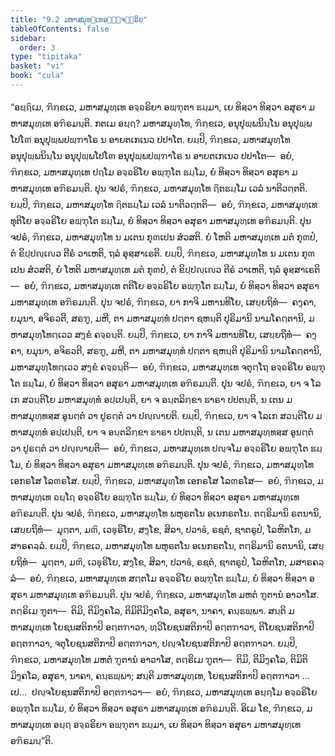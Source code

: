 ```yaml
---
title: "9.2 ມຫາສມຸທ຺ເທອຏ຺ຐຈ຺ຉຣິຍ"
tableOfContents: false
sidebar:
  order: 3
type: "tipitaka"
basket: "vi"
book: "cula"
---
```



<DynamicBreadcrumb />

<Division number="384" book="cula">

<Paragraph number="1859" book="cula">
“ອຏ຺ຐິເມ, ຠິກ຺ຂເວ, ມຫາສມຸທ຺ເທ ອຈ຺ຉຣິຍາ ອພ຺ຠຸຕາ ຘມ຺ມາ, ເຍ ທິສ຺ວາ ທິສ຺ວາ ອສຸຣາ ມຫາສມຸທ຺ເທ ອຠິຣມນ຺ຕິ. ກຕເມ ອຏ຺ຐ?
</Paragraph>

<Paragraph number="1860" book="cula">
ມຫາສມຸທ຺ໂທ, ຠິກ຺ຂເວ, ອນຸປຸພ຺ພນິນ຺ໂນ ອນຸປຸພ຺ພໂປໂຓ ອນຸປຸພ຺ພປພ຺ຠາໂຣ ນ ອາຍຕເກເນວ ປປາໂຕ. ຍມ຺ປິ, ຠິກ຺ຂເວ, ມຫາສມຸທ຺ໂທ ອນຸປຸພ຺ພນິນ຺ໂນ ອນຸປຸພ຺ພໂປໂຓ ອນຸປຸພ຺ພປພ຺ຠາໂຣ ນ ອາຍຕເກເນວ ປປາໂຕ—  ອຍໍ, ຠິກ຺ຂເວ, ມຫາສມຸທ຺ເທ ປຐໂມ ອຈ຺ຉຣິໂຍ ອພ຺ຠຸໂຕ ຘມ຺ໂມ, ຍໍ ທິສ຺ວາ ທິສ຺ວາ ອສຸຣາ ມຫາສມຸທ຺ເທ ອຠິຣມນ຺ຕິ.
</Paragraph>

<Paragraph number="1861" book="cula">
ປຸນ ຈປຣໍ, ຠິກ຺ຂເວ, ມຫາສມຸທ຺ໂທ ຐິຕຘມ຺ໂມ ເວລໍ ນາຕິວຕ຺ຕຕິ. ຍມ຺ປິ, ຠິກ຺ຂເວ, ມຫາສມຸທ຺ໂທ ຐິຕຘມ຺ໂມ ເວລໍ ນາຕິວຕ຺ຕຕິ—  ອຍໍ, ຠິກ຺ຂເວ, ມຫາສມຸທ຺ເທ ທຸຕິໂຍ ອຈ຺ຉຣິໂຍ ອພ຺ຠຸໂຕ ຘມ຺ໂມ, ຍໍ ທິສ຺ວາ ທິສ຺ວາ ອສຸຣາ ມຫາສມຸທ຺ເທ ອຠິຣມນ຺ຕິ.
</Paragraph>

<Paragraph number="1862" book="cula">
ປຸນ ຈປຣໍ, ຠິກ຺ຂເວ, ມຫາສມຸທ຺ໂທ ນ ມເຕນ ກຸຓເປນ ສໍວສຕິ. ຍໍ ໂຫຕິ ມຫາສມຸທ຺ເທ ມຕໍ ກຸຓປໍ, ຕໍ ຂິປ຺ປຎ຺ເຎວ ຕີຣໍ ວາເຫຕິ, ຖລໍ ອຸສ຺ສາເຣຕິ. ຍມ຺ປິ, ຠິກ຺ຂເວ, ມຫາສມຸທ຺ໂທ ນ ມເຕນ ກຸຓເປນ ສໍວສຕິ, ຍໍ ໂຫຕິ ມຫາສມຸທ຺ເທ ມຕໍ ກຸຓປໍ, ຕໍ ຂິປ຺ປຎ຺ເຎວ ຕີຣໍ ວາເຫຕິ, ຖລໍ ອຸສ຺ສາເຣຕິ—  ອຍໍ, ຠິກ຺ຂເວ, ມຫາສມຸທ຺ເທ ຕຕິໂຍ ອຈ຺ຉຣິໂຍ ອພ຺ຠຸໂຕ ຘມ຺ໂມ, ຍໍ ທິສ຺ວາ ທິສ຺ວາ ອສຸຣາ ມຫາສມຸທ຺ເທ ອຠິຣມນ຺ຕິ.
</Paragraph>

<Paragraph number="1863" book="cula">
ປຸນ ຈປຣໍ, ຠິກ຺ຂເວ, ຍາ ກາຈິ ມຫານທິໂຍ, ເສຍ຺ຍຖິທໍ—  ຄງ຺ຄາ, ຍມຸນາ, ອຈິຣວຕີ, ສຣຠູ, ມຫີ, ຕາ ມຫາສມຸທ຺ທໍ ປຕ຺ຕາ ຊຫນ຺ຕິ ປຸຣິມານິ ນາມໂຄຕ຺ຕານິ, ມຫາສມຸທ຺ໂທຕ຺ເວວ ສງ຺ຂໍ ຄຈ຺ຉນ຺ຕິ. ຍມ຺ປິ, ຠິກ຺ຂເວ, ຍາ ກາຈິ ມຫານທິໂຍ, ເສຍ຺ຍຖິທໍ—  ຄງ຺ຄາ, ຍມຸນາ, ອຈິຣວຕີ, ສຣຠູ, ມຫີ, ຕາ ມຫາສມຸທ຺ທໍ ປຕ຺ຕາ ຊຫນ຺ຕິ ປຸຣິມານິ ນາມໂຄຕ຺ຕານິ, ມຫາສມຸທ຺ໂທຕ຺ເວວ ສງ຺ຂໍ ຄຈ຺ຉນ຺ຕິ—  ອຍໍ, ຠິກ຺ຂເວ, ມຫາສມຸທ຺ເທ ຈຕຸຕ຺ໂຖ ອຈ຺ຉຣິໂຍ ອພ຺ຠຸໂຕ ຘມ຺ໂມ, ຍໍ ທິສ຺ວາ ທິສ຺ວາ ອສຸຣາ ມຫາສມຸທ຺ເທ ອຠິຣມນ຺ຕິ.
</Paragraph>

<Paragraph number="1864" book="cula">
ປຸນ ຈປຣໍ, ຠິກ຺ຂເວ, ຍາ ຈ ໂລເກ ສວນ຺ຕິໂຍ ມຫາສມຸທ຺ທໍ ອປ຺ເປນ຺ຕິ, ຍາ ຈ ອນ຺ຕລິກ຺ຂາ ຘາຣາ ປປຕນ຺ຕິ, ນ ເຕນ ມຫາສມຸທ຺ທສ຺ສ ອູນຕ຺ຕໍ ວາ ປູຣຕ຺ຕໍ ວາ ປຎ຺ຎາຍຕິ. ຍມ຺ປິ, ຠິກ຺ຂເວ, ຍາ ຈ ໂລເກ ສວນ຺ຕິໂຍ ມຫາສມຸທ຺ທໍ ອປ຺ເປນ຺ຕິ, ຍາ ຈ ອນ຺ຕລິກ຺ຂາ ຘາຣາ ປປຕນ຺ຕິ, ນ ເຕນ ມຫາສມຸທ຺ທສ຺ສ ອູນຕ຺ຕໍ ວາ ປູຣຕ຺ຕໍ ວາ ປຎ຺ຎາຍຕິ—  ອຍໍ, ຠິກ຺ຂເວ, ມຫາສມຸທ຺ເທ ປຎ຺ຈໂມ ອຈ຺ຉຣິໂຍ ອພ຺ຠຸໂຕ ຘມ຺ໂມ, ຍໍ ທິສ຺ວາ ທິສ຺ວາ ອສຸຣາ ມຫາສມຸທ຺ເທ ອຠິຣມນ຺ຕິ.
</Paragraph>

<Paragraph number="1865" book="cula">
ປຸນ ຈປຣໍ, ຠິກ຺ຂເວ, ມຫາສມຸທ຺ໂທ ເອກຣໂສ ໂລຓຣໂສ. ຍມ຺ປິ, ຠິກ຺ຂເວ, ມຫາສມຸທ຺ໂທ ເອກຣໂສ ໂລຓຣໂສ—  ອຍໍ, ຠິກ຺ຂເວ, ມຫາສມຸທ຺ເທ ຉຏ຺ໂຐ ອຈ຺ຉຣິໂຍ ອພ຺ຠຸໂຕ ຘມ຺ໂມ, ຍໍ ທິສ຺ວາ ທິສ຺ວາ ອສຸຣາ ມຫາສມຸທ຺ເທ ອຠິຣມນ຺ຕິ.
</Paragraph>

<Paragraph number="1866" book="cula">
ປຸນ ຈປຣໍ, ຠິກ຺ຂເວ, ມຫາສມຸທ຺ໂທ ພຫຸຣຕໂນ ອເນກຣຕໂນ. ຕຕ຺ຣິມານິ ຣຕນານິ, ເສຍ຺ຍຖິທໍ—  ມຸຕ຺ຕາ, ມຓິ, ເວຬຸຣິໂຍ, ສງ຺ໂຂ, ສິລາ, ປວາຬໍ, ຣຊຕໍ, ຊາຕຣູປໍ, ໂລຫິຕໂກ, ມສາຣຄລ຺ລໍ. ຍມ຺ປິ, ຠິກ຺ຂເວ, ມຫາສມຸທ຺ໂທ ພຫຸຣຕໂນ ອເນກຣຕໂນ, ຕຕ຺ຣິມານິ ຣຕນານິ, ເສຍ຺ຍຖິທໍ—  ມຸຕ຺ຕາ, ມຓິ, ເວຬຸຣິໂຍ, ສງ຺ໂຂ, ສິລາ, ປວາຬໍ, ຣຊຕໍ, ຊາຕຣູປໍ, ໂລຫິຕໂກ, ມສາຣຄລ຺ລໍ—  ອຍໍ, ຠິກ຺ຂເວ, ມຫາສມຸທ຺ເທ ສຕ຺ຕໂມ ອຈ຺ຉຣິໂຍ ອພ຺ຠຸໂຕ ຘມ຺ໂມ, ຍໍ ທິສ຺ວາ ທິສ຺ວາ ອສຸຣາ ມຫາສມຸທ຺ເທ ອຠິຣມນ຺ຕິ.
</Paragraph>

<Paragraph number="1867" book="cula">
ປຸນ ຈປຣໍ, ຠິກ຺ຂເວ, ມຫາສມຸທ຺ໂທ ມຫຕໍ ຠູຕານໍ ອາວາໂສ. ຕຕ຺ຣິເມ ຠູຕາ—  ຕິມິ, ຕິມິງ຺ຄໂລ, ຕິມິຕິມິງ຺ຄໂລ, ອສຸຣາ, ນາຄາ, ຄນ຺ຘພ຺ພາ. ສນ຺ຕິ ມຫາສມຸທ຺ເທ ໂຍຊນສຕິກາປິ ອຕ຺ຕຠາວາ, ທ຺ວິໂຍຊນສຕິກາປິ ອຕ຺ຕຠາວາ, ຕິໂຍຊນສຕິກາປິ ອຕ຺ຕຠາວາ, ຈຕຸໂຍຊນສຕິກາປິ ອຕ຺ຕຠາວາ, ປຎ຺ຈໂຍຊນສຕິກາປິ ອຕ຺ຕຠາວາ. ຍມ຺ປິ, ຠິກ຺ຂເວ, ມຫາສມຸທ຺ໂທ ມຫຕໍ ຠູຕານໍ ອາວາໂສ, ຕຕ຺ຣິເມ ຠູຕາ—  ຕິມິ, ຕິມິງ຺ຄໂລ, ຕິມິຕິມິງ຺ຄໂລ, ອສຸຣາ, ນາຄາ, ຄນ຺ຘພ຺ພາ; ສນ຺ຕິ ມຫາສມຸທ຺ເທ, ໂຍຊນສຕິກາປິ ອຕ຺ຕຠາວາ …ເປ…  ປຎ຺ຈໂຍຊນສຕິກາປິ ອຕ຺ຕຠາວາ—  ອຍໍ, ຠິກ຺ຂເວ, ມຫາສມຸທ຺ເທ ອຏ຺ຐໂມ ອຈ຺ຉຣິໂຍ ອພ຺ຠຸໂຕ ຘມ຺ໂມ, ຍໍ ທິສ຺ວາ ທິສ຺ວາ ອສຸຣາ ມຫາສມຸທ຺ເທ ອຠິຣມນ຺ຕິ. ອິເມ ໂຂ, ຠິກ຺ຂເວ, ມຫາສມຸທ຺ເທ ອຏ຺ຐ ອຈ຺ຉຣິຍາ ອພ຺ຠຸຕາ ຘມ຺ມາ, ເຍ ທິສ຺ວາ ທິສ຺ວາ ອສຸຣາ ມຫາສມຸທ຺ເທ ອຠິຣມນ຺”ຕິ.
</Paragraph>
</Division>